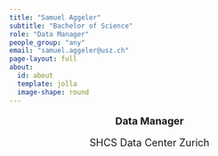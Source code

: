 ```yaml
---
title: "Samuel Aggeler"
subtitle: "Bachelor of Science"
role: "Data Manager"
people_group: "any"
email: "samuel.aggeler@usz.ch"
page-layout: full
about: 
  id: about
  template: jolla
  image-shape: round
---
```


<div style="text-align: center;">
  <p style="font-size: 18px; font-weight: bold;">Data Manager</p>
  <p style="font-size: 18px;">SHCS Data Center Zurich</p>
</div>


